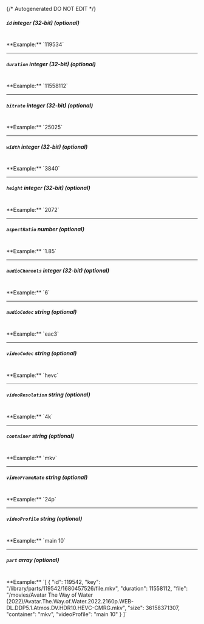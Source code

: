 {/* Autogenerated DO NOT EDIT  */}
##### `id` _integer (32-bit) (optional)_
<br/>
**Example:** `119534`

---
##### `duration` _integer (32-bit) (optional)_
<br/>
**Example:** `11558112`

---
##### `bitrate` _integer (32-bit) (optional)_
<br/>
**Example:** `25025`

---
##### `width` _integer (32-bit) (optional)_
<br/>
**Example:** `3840`

---
##### `height` _integer (32-bit) (optional)_
<br/>
**Example:** `2072`

---
##### `aspectRatio` _number (optional)_
<br/>
**Example:** `1.85`

---
##### `audioChannels` _integer (32-bit) (optional)_
<br/>
**Example:** `6`

---
##### `audioCodec` _string (optional)_
<br/>
**Example:** `eac3`

---
##### `videoCodec` _string (optional)_
<br/>
**Example:** `hevc`

---
##### `videoResolution` _string (optional)_
<br/>
**Example:** `4k`

---
##### `container` _string (optional)_
<br/>
**Example:** `mkv`

---
##### `videoFrameRate` _string (optional)_
<br/>
**Example:** `24p`

---
##### `videoProfile` _string (optional)_
<br/>
**Example:** `main 10`

---
##### `part` _array (optional)_
<br/>
**Example:** `[
{
"id": 119542,
"key": "/library/parts/119542/1680457526/file.mkv",
"duration": 11558112,
"file": "/movies/Avatar The Way of Water (2022)/Avatar.The.Way.of.Water.2022.2160p.WEB-DL.DDP5.1.Atmos.DV.HDR10.HEVC-CMRG.mkv",
"size": 36158371307,
"container": "mkv",
"videoProfile": "main 10"
}
]`


